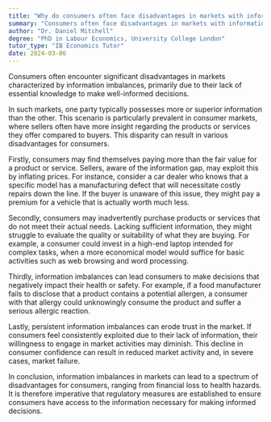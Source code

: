 ```yaml
---
title: "Why do consumers often face disadvantages in markets with information imbalances?"
summary: "Consumers often face disadvantages in markets with information imbalances because they lack the necessary knowledge to make informed decisions."
author: "Dr. Daniel Mitchell"
degree: "PhD in Labour Economics, University College London"
tutor_type: "IB Economics Tutor"
date: 2024-03-06
---
```


Consumers often encounter significant disadvantages in markets characterized by information imbalances, primarily due to their lack of essential knowledge to make well-informed decisions.

In such markets, one party typically possesses more or superior information than the other. This scenario is particularly prevalent in consumer markets, where sellers often have more insight regarding the products or services they offer compared to buyers. This disparity can result in various disadvantages for consumers.

Firstly, consumers may find themselves paying more than the fair value for a product or service. Sellers, aware of the information gap, may exploit this by inflating prices. For instance, consider a car dealer who knows that a specific model has a manufacturing defect that will necessitate costly repairs down the line. If the buyer is unaware of this issue, they might pay a premium for a vehicle that is actually worth much less.

Secondly, consumers may inadvertently purchase products or services that do not meet their actual needs. Lacking sufficient information, they might struggle to evaluate the quality or suitability of what they are buying. For example, a consumer could invest in a high-end laptop intended for complex tasks, when a more economical model would suffice for basic activities such as web browsing and word processing.

Thirdly, information imbalances can lead consumers to make decisions that negatively impact their health or safety. For example, if a food manufacturer fails to disclose that a product contains a potential allergen, a consumer with that allergy could unknowingly consume the product and suffer a serious allergic reaction.

Lastly, persistent information imbalances can erode trust in the market. If consumers feel consistently exploited due to their lack of information, their willingness to engage in market activities may diminish. This decline in consumer confidence can result in reduced market activity and, in severe cases, market failure.

In conclusion, information imbalances in markets can lead to a spectrum of disadvantages for consumers, ranging from financial loss to health hazards. It is therefore imperative that regulatory measures are established to ensure consumers have access to the information necessary for making informed decisions.
    